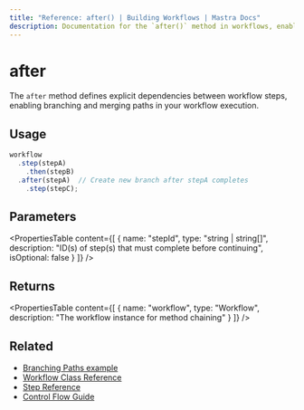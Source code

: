 ```yaml
---
title: "Reference: after() | Building Workflows | Mastra Docs"
description: Documentation for the `after()` method in workflows, enabling branching and merging paths.
---
```


# after

The `after` method defines explicit dependencies between workflow steps, enabling branching and merging paths in your workflow execution.

## Usage

```typescript
workflow
  .step(stepA)
    .then(stepB)
  .after(stepA)  // Create new branch after stepA completes
    .step(stepC);
```

## Parameters

<PropertiesTable
  content={[
    {
      name: "stepId",
      type: "string | string[]",
      description: "ID(s) of step(s) that must complete before continuing",
      isOptional: false
    }
  ]}
/>

## Returns

<PropertiesTable
  content={[
    {
      name: "workflow",
      type: "Workflow",
      description: "The workflow instance for method chaining"
    }
  ]}
/>

## Related

- [Branching Paths example](../../../examples/workflows/branching-paths.mdx)
- [Workflow Class Reference](./workflow.mdx)
- [Step Reference](./step-class.mdx) 
- [Control Flow Guide](../../workflows/control-flow.mdx)
